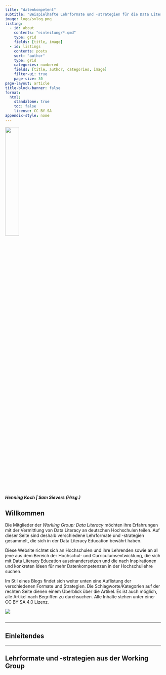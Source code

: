 ---
title: "datenkompetent"
subtitle: "Beispielhafte Lehrformate und -strategien für die Data Literacy Education an deutschen Hochschulen"
image: logo/svlog.png
listing:
  - id: about
    contents: "einleitung/*.qmd"
    type: grid
    fields: [title, image]
  - id: listings
    contents: posts
    sort: "author"
    type: grid
    categories: numbered
    fields: [title, author, categories, image]
    filter-ui: true
    page-size: 30
page-layout: article
title-block-banner: false
format:
  html: 
    standalone: true
    toc: false 
    license: CC BY-SA
appendix-style: none
---
::: {.column-page}

![](logos/svlogo.png){ width=30% fig-align="center"}
:::





##### Henning Koch | Sam Sievers (Hrsg.)

## Willkommen

Die Mitglieder der *Working Group: Data Literacy* möchten ihre Erfahrungen mit der Vermittlung von Data Literacy an deutschen Hochschulen teilen. Auf dieser Seite sind deshalb verschiedene Lehrformate und -strategien gesammelt, die sich in der Data Literacy Education bewährt haben.  

Diese Website richtet sich an Hochschulen und ihre Lehrenden sowie an all jene aus dem Bereich der Hochschul- und Curriculumsentwicklung, die sich mit Data Literacy Education auseinandersetzen und die nach Inspirationen und konkreten Ideen für mehr Datenkompetenzen in der Hochschullehre suchen.  

Im Stil eines Blogs findet sich weiter unten eine Auflistung der verschiedenen Formate und Strategien. Die Schlagworte/Kategorien auf der rechten Seite dienen einem Überblick über die Artikel. Es ist auch möglich, alle Artikel nach Begriffen zu durchsuchen. Alle Inhalte stehen unter einer CC BY SA 4.0 Lizenz.  

[![](https://zenodo.org/badge/DOI/10.5281/zenodo.10057170.svg)](https://doi.org/10.5281/zenodo.10057170)

:::{.column-margin} 
![](logos/profile1.jpg){width=0%}
:::
___

## Einleitendes


::: {#about}
:::

___



## Lehrformate und -strategien aus der Working Group

::: {#listings}
:::


<!-- Ein besonderer Dank gilt Carola Kusch für die Übernahme großer Teile des Lektorats sowie das wertvolle Feedback. -->

